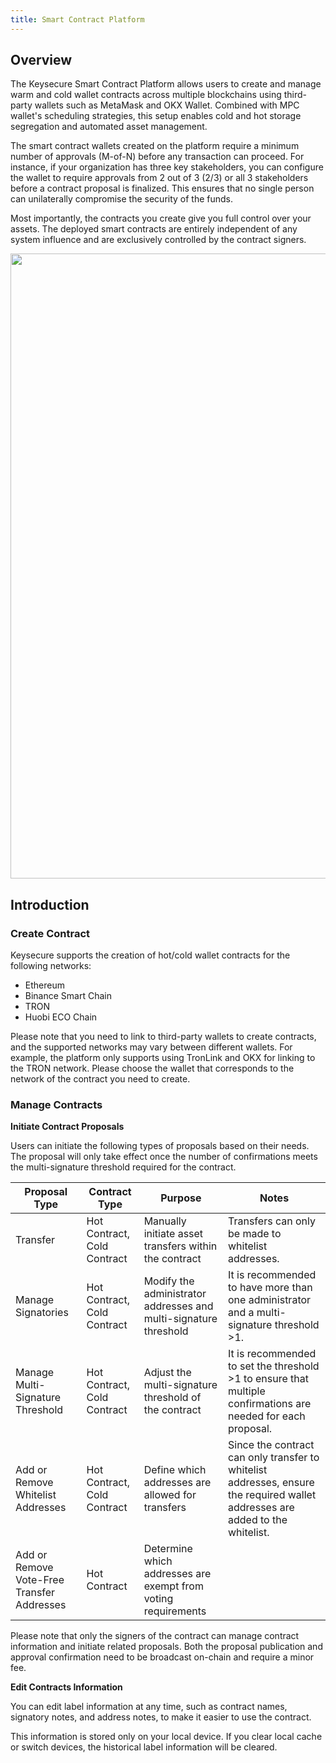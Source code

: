 ```yaml
---
title: Smart Contract Platform
---
```


## Overview
The Keysecure Smart Contract Platform allows users to create and manage warm and cold wallet contracts across multiple blockchains using third-party wallets such as MetaMask and OKX Wallet. Combined with MPC wallet's scheduling strategies, this setup enables cold and hot storage segregation and automated asset management.

The smart contract wallets created on the platform require a minimum number of approvals (M-of-N) before any transaction can proceed. For instance, if your organization has three key stakeholders, you can configure the wallet to require approvals from 2 out of 3 (2/3) or all 3 stakeholders before a contract proposal is finalized. This ensures that no single person can unilaterally compromise the security of the funds.

Most importantly, the contracts you create give you full control over your assets. The deployed smart contracts are entirely independent of any system influence and are exclusively controlled by the contract signers.

<div className="w-full flex items-center justify-center">
    <img src="/images/help-center/coldoperatingen.jpeg" width="1000"/>
</div>


## Introduction

### Create Contract

Keysecure supports the creation of hot/cold wallet contracts for the following networks:


* Ethereum
* Binance Smart Chain
* TRON
* Huobi ECO Chain

<Note>

Please note that you need to link to third-party wallets to create contracts, and the supported networks may vary between different wallets. For example, the platform only supports using TronLink and OKX for linking to the TRON network. Please choose the wallet that corresponds to the network of the contract you need to create.

</Note>



### Manage Contracts
**Initiate Contract Proposals**

Users can initiate the following types of proposals based on their needs. The proposal will only take effect once the number of confirmations meets the multi-signature threshold required for the contract.



Proposal Type            | Contract Type        | Purpose                                    | Notes                                                    |
|--------------------------|-----------------------|--------------------------------------------|----------------------------------------------------------|
Transfer             | Hot Contract, Cold Contract | Manually initiate asset transfers within the contract | Transfers can only be made to whitelist addresses.      |
Manage Signatories   | Hot Contract, Cold Contract | Modify the administrator addresses and multi-signature threshold | It is recommended to have more than one administrator and a multi-signature threshold >1. |
Manage Multi-Signature Threshold | Hot Contract, Cold Contract | Adjust the multi-signature threshold of the contract | It is recommended to set the threshold >1 to ensure that multiple confirmations are needed for each proposal. |
Add or Remove Whitelist Addresses | Hot Contract, Cold Contract | Define which addresses are allowed for transfers | Since the contract can only transfer to whitelist addresses, ensure the required wallet addresses are added to the whitelist. |
Add or Remove Vote-Free Transfer Addresses | Hot Contract | Determine which addresses are exempt from voting requirements |                                                        |






<Note>
Please note that only the signers of the contract can manage contract information and initiate related proposals. Both the proposal publication and approval confirmation need to be broadcast on-chain and require a minor fee.


</Note>


**Edit Contracts Information** 

You can edit label information at any time, such as contract names, signatory notes, and address notes, to make it easier to use the contract.


<Note>
This information is stored only on your local device. If you clear local cache or switch devices, the historical label information will be cleared.


</Note>
